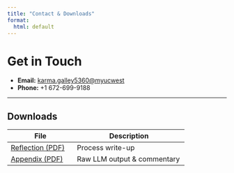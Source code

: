 ---
title: "Contact & Downloads"
format:
  html: default
---

# Get in Touch

- **Email:** <karma.galley5360@myucwest>  
- **Phone:** +1 672-699-9188  

---

## Downloads

| File                 | Description                        |
|----------------------|------------------------------------|
| [Reflection (PDF)](reflection.pdf){target="_blank"} | Process write-up                 |
| [Appendix (PDF)](appendix.pdf){target="_blank"}   | Raw LLM output & commentary |
